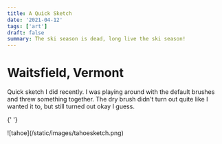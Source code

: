 ```yaml
---
title: A Quick Sketch
date: '2021-04-12'
tags: ['art']
draft: false
summary: The ski season is dead, long live the ski season!
---
```


# Waitsfield, Vermont

Quick sketch I did recently. I was playing around with the default brushes and threw something together. The dry brush didn't turn out quite like I wanted it to, but still turned out okay I guess.

{' '}

<div className="my-1 w-full overflow-hidden px-2 xl:my-1 xl:w-1/2 xl:px-2">
  ![tahoe](/static/images/tahoesketch.png)
</div>

